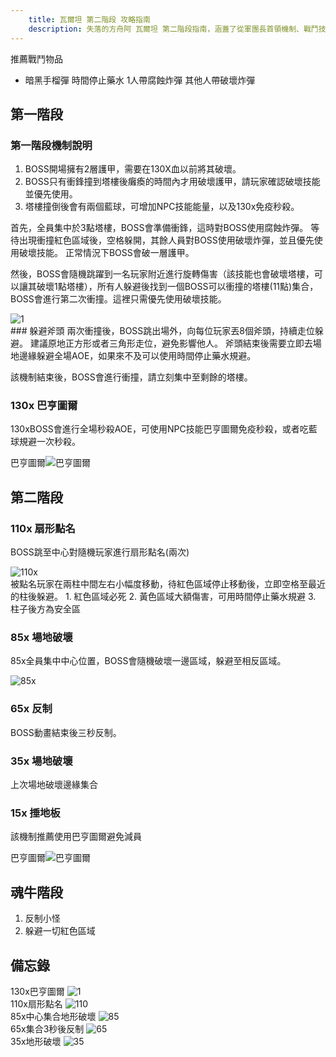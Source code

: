 ```yaml
---
    title: 瓦爾坦 第二階段 攻略指南
    description: 失落的方舟阿 瓦爾坦 第二階段指南，涵蓋了從軍團長首領機制、戰鬥技巧到獎勵等所有你需要知道的內容！
---
```

推薦戰鬥物品  
-   暗黑手榴彈 時間停止藥水 1人帶腐蝕炸彈 其他人帶破壞炸彈

## 第一階段
### 第一階段機制說明
1.   BOSS開場擁有<span className="md-text-amber">2層護甲</span>，需要在130X血以前將其破壞。
2.   BOSS只有衝鋒撞到<span className="md-text-blue">塔樓</span>後癱瘓的時間內才用破壞護甲，請玩家確認<span className="md-text-red">破壞技能</span>並優先使用。
3.   塔樓撞倒後會有兩個藍球，可增加NPC技能能量，以及130x免疫秒殺。

首先，全員集中於3點<span className="md-text-blue">塔樓</span>，BOSS會準備衝鋒，這時對BOSS使用<span className="md-text-green">腐蝕炸彈</span>。
等待出現衝撞紅色區域後，空格躲開，其餘人員對BOSS使用<span className="md-text-amber">破壞炸彈</span>，並且優先使用<span className="md-text-red">破壞技能</span>。
正常情況下BOSS會破一層護甲。

然後，BOSS會隨機跳躍到一名玩家附近進行旋轉傷害（該技能也會破壞<span className="md-text-blue">塔樓</span>，可以讓其破壞1點塔樓），所有人躲避後找到一個BOSS可以衝撞的<span className="md-text-blue">塔樓</span>(11點)集合，BOSS會進行第二次衝撞。這裡只需優先使用<span className="md-text-red">破壞技能</span>。
<div className="flex items-center">
<Image src="/category/raid/valtan/assets/1.webp" alt="1"  width={1000} height={1000}/>
</div>
### 躲避斧頭
兩次衝撞後，BOSS跳出場外，向每位玩家丟8個斧頭，持續走位躲避。
建議原地正方形或者三角形走位，避免影響他人。
斧頭結束後需要立即去場地邊緣躲避全場AOE，如果來不及可以使用時間停止藥水規避。


<span className="md-text-red">該機制結束後，BOSS會進行衝撞，請立刻集中至剩餘的<span className="md-text-blue">塔樓</span>。</span>

### 130x 巴亨圖爾
130xBOSS會進行全場秒殺AOE，可使用NPC技能巴亨圖爾免疫秒殺，或者吃藍球規避一次秒殺。

<div className="flex items-center"><span className="md-text-amber mr-2">巴亨圖爾</span><Image src="/category/raid/valtan/assets/esther_2.png" alt="巴亨圖爾" width={32} height={32}/></div>

## 第二階段
### 110x 扇形點名
BOSS跳至中心對隨機玩家進行扇形點名(兩次)
<div className="flex items-center">
<Image src="/category/raid/valtan/assets/110.webp" alt="110x"  width={1000} height={1000}/>
</div>
被<span className="md-text-blue">點名玩家</span>在兩柱中間左右小幅度移動，待<span className="md-text-red">紅色區域</span>停止移動後，立即空格至最近的柱後躲避。
1. <span className="md-text-red">紅色區域</span>必死
2. <span className="md-text-amber">黃色區域</span>大額傷害，可用時間停止藥水規避
3.  <span className="md-text-blue">柱子後方為安全區</span>

### 85x 場地破壞
85x全員集中中心位置，BOSS會隨機破壞一邊區域，躲避至相反區域。
<div className="flex items-center">
<Image src="/category/raid/valtan/assets/85.webp" alt="85x"  width={1000} height={1000}/>
</div>

### 65x 反制
BOSS動畫結束後三秒反制。
<Youtube videoId="vQiPaoAQiNE"/>

### 35x 場地破壞
上次場地破壞邊緣集合

### 15x 捶地板
該機制推薦使用<span className="md-text-amber">巴亨圖爾</span>避免減員

<div className="flex items-center"><span className="md-text-amber mr-2">巴亨圖爾</span><Image src="/category/raid/valtan/assets/esther_2.png" alt="巴亨圖爾" width={32} height={32}/></div>
<Youtube videoId="Ga-t9-OvI9g"/>

## 魂牛階段

1. 反制小怪
2. 躲避一切紅色區域

## 備忘錄
<MemoModal>
     <div className="w-full h-full relative" >
     <span className="absolute text-3xl" style={{bottom:'20%',left:'50%',translate:'-50% 0'}}>130x巴亨圖爾</span>
       <Image src="/category/raid/valtan/assets/1.webp" alt="1" width={1000} height={1000} className="not-prose w-full h-full" style={{objectFit:'contain'}}/>
    </div>
     <div className="w-full h-full relative">
        <span className="absolute text-3xl" style={{top:'16px',left:'16px'}}>110x<span className="ml-4">扇形點名</span></span>
         <Image src="/category/raid/valtan/assets/110.webp" alt="110" width={1000} height={1000} className="not-prose w-full h-full" style={{objectFit:'contain'}}/>
    </div>
    <div className="w-full h-full relative">
        <span className="absolute text-3xl" style={{top:'16px',left:'16px'}}>85x<span className="ml-4">中心集合地形破壞</span></span>
         <Image src="/category/raid/valtan/assets/85.webp" alt="85" width={1000} height={1000} className="not-prose w-full h-full" style={{objectFit:'contain'}}/>
    </div>
    <div className="w-full h-full relative">
        <span className="absolute text-3xl" style={{top:'16px',left:'16px'}}>65x<span className="ml-4">集合3秒後反制</span></span>
         <Image src="/category/raid/valtan/assets/65.webp" alt="65" width={1000} height={1000} className="not-prose w-full h-full" style={{objectFit:'contain'}}/>
    </div>
    <div className="w-full h-full relative">
        <span className="absolute text-3xl" style={{top:'16px',left:'16px'}}>35x<span className="ml-4">地形破壞</span></span>
         <Image src="/category/raid/valtan/assets/35.webp" alt="35" width={1000} height={1000} className="not-prose w-full h-full" style={{objectFit:'contain'}}/>
    </div>
</MemoModal>